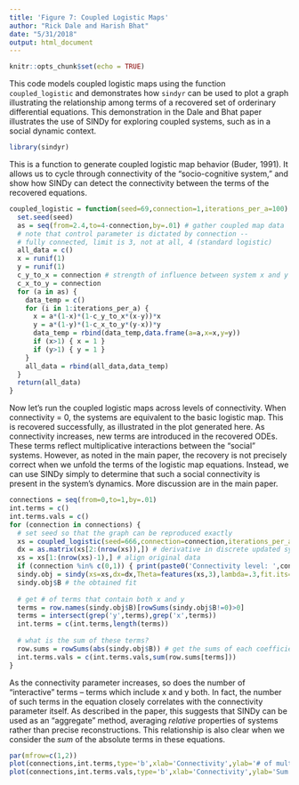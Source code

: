 ```yaml
---
title: 'Figure 7: Coupled Logistic Maps'
author: "Rick Dale and Harish Bhat"
date: "5/31/2018"
output: html_document
---
```


```r
knitr::opts_chunk$set(echo = TRUE)
```

This code models coupled logistic maps using the function `coupled_logistic` and demonstrates how `sindyr` can be used to plot a graph illustrating the relationship among terms of a recovered set of orderinary differential equations. This demonstration in the Dale and Bhat paper illustrates the use of SINDy for exploring coupled systems, such as in a social dynamic context.

```r

library(sindyr)

```

This is a function to generate coupled logistic map behavior (Buder, 1991). It allows us to cycle through connectivity of the "socio-cognitive system," and show how SINDy can detect the connectivity between the terms of the recovered equations.

```r

coupled_logistic = function(seed=69,connection=1,iterations_per_a=100) {
  set.seed(seed)
  as = seq(from=2.4,to=4-connection,by=.01) # gather coupled map data
  # note that control parameter is dictated by connection -- 
  # fully connected, limit is 3, not at all, 4 (standard logistic)
  all_data = c()
  x = runif(1)
  y = runif(1)
  c_y_to_x = connection # strength of influence between system x and y
  c_x_to_y = connection
  for (a in as) {
    data_temp = c()
    for (i in 1:iterations_per_a) {
      x = a*(1-x)*(1-c_y_to_x*(x-y))*x 
      y = a*(1-y)*(1-c_x_to_y*(y-x))*y
      data_temp = rbind(data_temp,data.frame(a=a,x=x,y=y))
      if (x>1) { x = 1 }
      if (y>1) { y = 1 }
    }
    all_data = rbind(all_data,data_temp)
  }  
  return(all_data)
}

```

Now let's run the coupled logistic maps across levels of connectivity. When connectivity = 0, the systems are equivalent to the basic logistic map. This is recovered successfully, as illustrated in the plot generated here. As connectivity increases, new terms are introduced in the recovered ODEs. These terms reflect multiplicative interactions between the "social" systems. However, as noted in the main paper, the recovery is not precisely correct when we unfold the terms of the logistic map equations. Instead, we can use SINDy simply to determine that such a social connectivity is present in the system's dynamics. More discussion are in the main paper.

```r

connections = seq(from=0,to=1,by=.01)
int.terms = c()
int.terms.vals = c()
for (connection in connections) {
  # set seed so that the graph can be reproduced exactly
  xs = coupled_logistic(seed=666,connection=connection,iterations_per_a=10) # general coupled map data (a, x, y)
  dx = as.matrix(xs[2:(nrow(xs)),]) # derivative in discrete updated systems is just x_{t+1}
  xs = xs[1:(nrow(xs)-1),] # align original data
  if (connection %in% c(0,1)) { print(paste0('Connectivity level: ',connection)) }
  sindy.obj = sindy(xs=xs,dx=dx,Theta=features(xs,3),lambda=.3,fit.its=10,plot.eq.graph=connection %in% c(0,1))
  sindy.obj$B # the obtained fit
  
  # get # of terms that contain both x and y
  terms = row.names(sindy.obj$B)[rowSums(sindy.obj$B!=0)>0]
  terms = intersect(grep('y',terms),grep('x',terms))
  int.terms = c(int.terms,length(terms))
  
  # what is the sum of these terms?
  row.sums = rowSums(abs(sindy.obj$B)) # get the sums of each coefficient (across vars)
  int.terms.vals = c(int.terms.vals,sum(row.sums[terms])) 
}

```

As the connectivity parameter increases, so does the number of "interactive" terms -- terms which include x and y both. In fact, the number of such terms in the equation closely correlates with the connectivity parameter itself. As described in the paper, this suggests that SINDy can be used as an "aggregate" method, averaging *relative* properties of systems rather than precise reconstructions. This relationship is also clear when we consider the *sum* of the absolute terms in these equations.

```r

par(mfrow=c(1,2))
plot(connections,int.terms,type='b',xlab='Connectivity',ylab='# of multiplicative terms')
plot(connections,int.terms.vals,type='b',xlab='Connectivity',ylab='Sum of coefficient magnitude')

```




